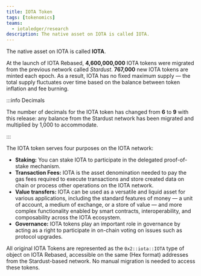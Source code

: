 ```yaml
---
title: IOTA Token
tags: [tokenomics]
teams:
  - iotaledger/research
description: The native asset on IOTA is called IOTA.
---
```



The native asset on IOTA is called **IOTA**.

At the launch of IOTA Rebased, **4,600,000,000** IOTA tokens were migrated from the previous network called _Stardust_.
**767,000** new IOTA tokens are minted each epoch. As a result, IOTA has no fixed maximum supply — the total supply fluctuates over time based on the balance between token inflation and fee burning.

:::info Decimals

The number of decimals for the IOTA token has changed from **6** to **9** with this release: any balance from the Stardust network has been migrated and multiplied by 1,000 to accommodate.

:::

The IOTA token serves four purposes on the IOTA network:

- **Staking:** You can stake IOTA to participate in the delegated proof-of-stake mechanism.
- **Transaction Fees:** IOTA is the asset denomination needed to pay the gas fees required to execute transactions and store created data on chain or process other operations on the IOTA network.
- **Value transfers:** IOTA can be used as a versatile and liquid asset for various applications, including the standard features of money — a unit of account, a medium of exchange, or a store of value — and more complex functionality enabled by smart contracts, interoperability, and composability across the IOTA ecosystem.
- **Governance:** IOTA tokens play an important role in governance by acting as a right to participate in on-chain voting on issues such as protocol upgrades.

All original IOTA Tokens are represented as the `0x2::iota::IOTA` type of object on IOTA Rebased, accessible on the same (Hex format) addresses from the Stardust-based network. No manual migration is needed to access these tokens.


<Quiz questions={questions} />
